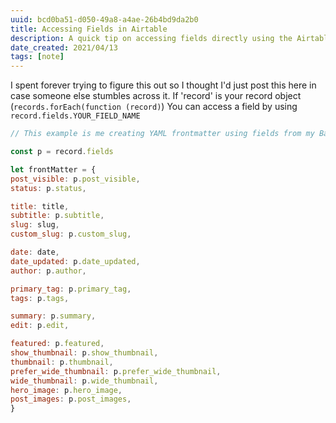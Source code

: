 ```yaml
---
uuid: bcd0ba51-d050-49a8-a4ae-26b4bd9da2b0
title: Accessing Fields in Airtable
description: A quick tip on accessing fields directly using the Airtable API
date_created: 2021/04/13
tags: [note]
---
```


I spent forever trying to figure this out so I thought I'd just post this here in case someone else stumbles across it. If 'record' is your record object (`records.forEach(function (record)`) You can access a field by using `record.fields.YOUR_FIELD_NAME`

```js
// This example is me creating YAML frontmatter using fields from my Base.

const p = record.fields

let frontMatter = {
post_visible: p.post_visible,
status: p.status,

title: title,
subtitle: p.subtitle,
slug: slug,
custom_slug: p.custom_slug,

date: date,
date_updated: p.date_updated,
author: p.author,

primary_tag: p.primary_tag,
tags: p.tags,

summary: p.summary,
edit: p.edit,

featured: p.featured,
show_thumbnail: p.show_thumbnail,
thumbnail: p.thumbnail,
prefer_wide_thumbnail: p.prefer_wide_thumbnail,
wide_thumbnail: p.wide_thumbnail,
hero_image: p.hero_image,
post_images: p.post_images,
}
```